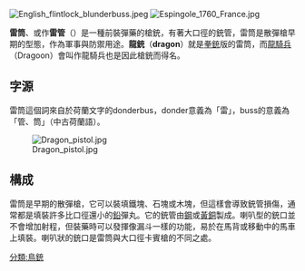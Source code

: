 {{noteTA
|G1=軍事
|G2=長度單位
|G3=Firearms
}}
[[File:English_flintlock_blunderbuss.jpeg|thumb]]
[[File:Espingole_1760_France.jpg|thumb]]

'''雷筒'''、或作'''雷管'''（{{lang-en|Blunderbuss}}）是一種前裝彈藥的槍銃，有著大口徑的銃管，雷筒是散彈槍早期的型態，作為軍事與防禦用途。'''龍銃'''（'''dragon'''）就是[[手槍|拳銃]]版的雷筒，而[[龍騎兵|龍騎兵]]（Dragoon）會叫作龍騎兵也是因此槍銃而得名。

==字源==
雷筒這個詞來自於荷蘭文字的donderbus，donder意義為「雷」，buss的意義為「管、筒」（中古荷蘭語）。

[[File:Dragon_pistol.jpg|thumb]]

==構成==
雷筒是早期的散彈槍，它可以裝填鐵塊、石塊或木塊，但這樣會導致銃管損傷，通常都是填裝許多比口徑還小的[[鉛|鉛]]彈丸。它的銃管由[[鋼|鋼]]或[[黃銅|黃銅]]製成。喇叭型的銃口並不會增加射程，但裝藥時可以發揮像漏斗一樣的功能，易於在馬背或移動中的馬車上填裝。喇叭狀的銃口是雷筒與大口徑卡賓槍的不同之處。

{{早期火器}}

[[分類:鳥銃|分類:鳥銃]]